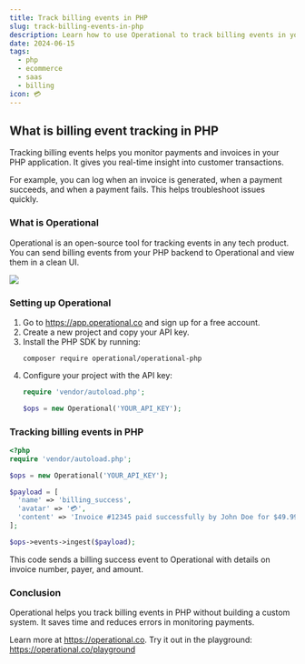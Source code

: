 ```yaml
---
title: Track billing events in PHP
slug: track-billing-events-in-php
description: Learn how to use Operational to track billing events in your PHP app for invoice creation, payments, and failures.
date: 2024-06-15
tags:
  - php
  - ecommerce
  - saas
  - billing
icon: 💳
---
```


## What is billing event tracking in PHP

Tracking billing events helps you monitor payments and invoices in your PHP application. It gives you real-time insight into customer transactions.

For example, you can log when an invoice is generated, when a payment succeeds, and when a payment fails. This helps troubleshoot issues quickly.

### What is Operational

Operational is an open-source tool for tracking events in any tech product. You can send billing events from your PHP backend to Operational and view them in a clean UI.

![](https://operational.co/images/misc/ops-usage.jpg)

### Setting up Operational

1. Go to https://app.operational.co and sign up for a free account.
2. Create a new project and copy your API key.
3. Install the PHP SDK by running:
   ```
   composer require operational/operational-php
   ```
4. Configure your project with the API key:
   ```php
   require 'vendor/autoload.php';

   $ops = new Operational('YOUR_API_KEY');
   ```

### Tracking billing events in PHP

```php
<?php
require 'vendor/autoload.php';

$ops = new Operational('YOUR_API_KEY');

$payload = [
  'name' => 'billing_success',
  'avatar' => '💳',
  'content' => 'Invoice #12345 paid successfully by John Doe for $49.99'
];

$ops->events->ingest($payload);
```

This code sends a billing success event to Operational with details on invoice number, payer, and amount.

### Conclusion

Operational helps you track billing events in PHP without building a custom system. It saves time and reduces errors in monitoring payments.

Learn more at https://operational.co. Try it out in the playground: https://operational.co/playground